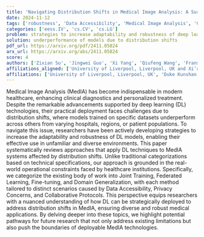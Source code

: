 ```yaml
---
title: 'Navigating Distribution Shifts in Medical Image Analysis: A Survey'
date: 2024-11-12
tags: ['robustness', 'Data Accessibility', 'Medical Image Analysis', 'Collaborative Protocols', 'distribution shifts', 'Federated Learning', 'Domain Generalization', 'adaptability', 'deep learning', 'Joint Training', 'Privacy Concerns', 'Fine-tuning']
categories: ['eess.IV', 'cs.CV', 'cs.LG']
problem: strategies to increase adaptability and robustness of deep learning models
solution: underperformance of models due to distribution shifts
pdf_url: https://arxiv.org/pdf/2411.05824
arx_url: https://arxiv.org/abs/2411.05824
score: 4
authors: ['Zixian Su', 'Jingwei Guo', 'Xi Yang', 'Qiufeng Wang', 'Frans Coenen', 'Kaizhu Huang']
affiliations_aligned: ['University of Liverpool, Liverpool, UK and Xi’an Jiaotong-Liverpool University, Suzhou, China', 'Alibaba Group, Beijing, China', 'Xi’an Jiaotong-Liverpool University, Suzhou, Jiangsu, China', 'Xi’an Jiaotong-Liverpool University, Suzhou, Jiangsu, China', 'University of Liverpool, Liverpool, UK', 'Duke Kunshan University, Kunshan, Jiangsu, China']
affiliations: ['University of Liverpool, Liverpool, UK', 'Duke Kunshan University, Kunshan, Jiangsu, China', 'Xi’an Jiaotong-Liverpool University, Suzhou, Jiangsu, China', 'Alibaba Group, Beijing, China', 'University of Liverpool, Liverpool, UK and Xi’an Jiaotong-Liverpool University, Suzhou, China']
---
```



Medical Image Analysis (MedIA) has become indispensable in modern healthcare, enhancing clinical diagnostics and personalized treatment. Despite the remarkable advancements supported by deep learning (DL) technologies, their practical deployment faces challenges due to distribution shifts, where models trained on specific datasets underperform across others from varying hospitals, regions, or patient populations. To navigate this issue, researchers have been actively developing strategies to increase the adaptability and robustness of DL models, enabling their effective use in unfamiliar and diverse environments. This paper systematically reviews approaches that apply DL techniques to MedIA systems affected by distribution shifts. Unlike traditional categorizations based on technical specifications, our approach is grounded in the real-world operational constraints faced by healthcare institutions. Specifically, we categorize the existing body of work into Joint Training, Federated Learning, Fine-tuning, and Domain Generalization, with each method tailored to distinct scenarios caused by Data Accessibility, Privacy Concerns, and Collaborative Protocols. This perspective equips researchers with a nuanced understanding of how DL can be strategically deployed to address distribution shifts in MedIA, ensuring diverse and robust medical applications. By delving deeper into these topics, we highlight potential pathways for future research that not only address existing limitations but also push the boundaries of deployable MedIA technologies.